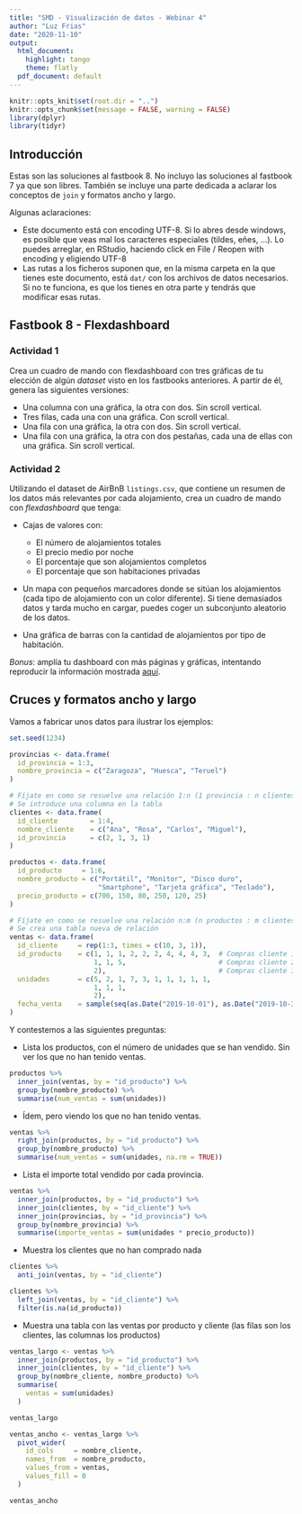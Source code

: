 ```yaml
---
title: "SMD - Visualización de datos - Webinar 4"
author: "Luz Frias"
date: "2020-11-10"
output:
  html_document:
    highlight: tango
    theme: flatly
  pdf_document: default
---
```


```r
knitr::opts_knit$set(root.dir = "..")
knitr::opts_chunk$set(message = FALSE, warning = FALSE)
library(dplyr)
library(tidyr)
```

## Introducción

Estas son las soluciones al fastbook 8. No incluyo las soluciones al fastbook 7 ya que son libres. También se incluye una parte dedicada a aclarar los conceptos de `join` y formatos ancho y largo.

Algunas aclaraciones:

* Este documento está con encoding UTF-8. Si lo abres desde windows, es posible que veas mal los caracteres especiales (tildes, eñes, ...). Lo puedes arreglar, en RStudio, haciendo click en File / Reopen with encoding y eligiendo UTF-8
* Las rutas a los ficheros suponen que, en la misma carpeta en la que tienes este documento, está `dat/` con los archivos de datos necesarios. Si no te funciona, es que los tienes en otra parte y tendrás que modificar esas rutas.

## Fastbook 8 - Flexdashboard

### Actividad 1

Crea un cuadro de mando con flexdashboard con tres gráficas de tu elección de algún _dataset_ visto en los fastbooks anteriores. A partir de él, genera las siguientes versiones:

* Una columna con una gráfica, la otra con dos. Sin scroll vertical.
* Tres filas, cada una con una gráfica. Con scroll vertical.
* Una fila con una gráfica, la otra con dos. Sin scroll vertical.
* Una fila con una gráfica, la otra con dos pestañas, cada una de ellas con una gráfica. Sin scroll vertical.

### Actividad 2

Utilizando el dataset de AirBnB `listings.csv`, que contiene un resumen de los datos más relevantes por cada alojamiento, crea un cuadro de mando con _flexdashboard_ que tenga:

* Cajas de valores con:

    * El número de alojamientos totales
    * El precio medio por noche
    * El porcentaje que son alojamientos completos
    * El porcentaje que son habitaciones privadas

* Un mapa con pequeños marcadores donde se sitúan los alojamientos (cada tipo de alojamiento con un color diferente). Si tiene demasiados datos y tarda mucho en cargar, puedes coger un subconjunto aleatorio de los datos.

* Una gráfica de barras con la cantidad de alojamientos por tipo de habitación.

_Bonus_: amplía tu dashboard con más páginas y gráficas, intentando reproducir la información mostrada [aquí](http://insideairbnb.com/madrid/#).

## Cruces y formatos ancho y largo

Vamos a fabricar unos datos para ilustrar los ejemplos:

```r
set.seed(1234)

provincias <- data.frame(
  id_provincia = 1:3,
  nombre_provincia = c("Zaragoza", "Huesca", "Teruel")
)

# Fíjate en como se resuelve una relación 1:n (1 provincia : n clientes)
# Se introduce una columna en la tabla
clientes <- data.frame(
  id_cliente        = 1:4,
  nombre_cliente    = c("Ana", "Rosa", "Carlos", "Miguel"),
  id_provincia      = c(2, 1, 3, 1)
)

productos <- data.frame(
  id_producto     = 1:6,
  nombre_producto = c("Portátil", "Monitor", "Disco duro",
                      "Smartphone", "Tarjeta gráfica", "Teclado"),
  precio_producto = c(700, 150, 80, 250, 120, 25)
)

# Fíjate en como se resuelve una relación n:m (n productos : m clientes)
# Se crea una tabla nueva de relación
ventas <- data.frame(
  id_cliente     = rep(1:3, times = c(10, 3, 1)),
  id_producto    = c(1, 1, 1, 2, 2, 2, 4, 4, 4, 3,  # Compras cliente 1
                     1, 1, 5,                       # Compras cliente 2
                     2),                            # Compras cliente 3
  unidades       = c(5, 2, 1, 7, 3, 1, 1, 1, 1, 1,
                     1, 1, 1,
                     2),
  fecha_venta    = sample(seq(as.Date("2019-10-01"), as.Date("2019-10-31"), by = "day"), 14)
)
```

Y contestemos a las siguientes preguntas:

* Lista los productos, con el número de unidades que se han vendido. Sin ver los que no han tenido ventas.

```r
productos %>%
  inner_join(ventas, by = "id_producto") %>%
  group_by(nombre_producto) %>%
  summarise(num_ventas = sum(unidades))
```

* Ídem, pero viendo los que no han tenido ventas.

```r
ventas %>%
  right_join(productos, by = "id_producto") %>%
  group_by(nombre_producto) %>%
  summarise(num_ventas = sum(unidades, na.rm = TRUE))
```

* Lista el importe total vendido por cada provincia.

```r
ventas %>%
  inner_join(productos, by = "id_producto") %>%
  inner_join(clientes, by = "id_cliente") %>%
  inner_join(provincias, by = "id_provincia") %>%
  group_by(nombre_provincia) %>%
  summarise(importe_ventas = sum(unidades * precio_producto))
```

* Muestra los clientes que no han comprado nada

```r
clientes %>%
  anti_join(ventas, by = "id_cliente")
```

```r
clientes %>%
  left_join(ventas, by = "id_cliente") %>%
  filter(is.na(id_producto))
```

* Muestra una tabla con las ventas por producto y cliente (las filas son los clientes, las columnas los productos)

```r
ventas_largo <- ventas %>%
  inner_join(productos, by = "id_producto") %>%
  inner_join(clientes, by = "id_cliente") %>%
  group_by(nombre_cliente, nombre_producto) %>%
  summarise(
    ventas = sum(unidades)
  )

ventas_largo
```

```r
ventas_ancho <- ventas_largo %>%
  pivot_wider(
    id_cols     = nombre_cliente,
    names_from  = nombre_producto,
    values_from = ventas,
    values_fill = 0
  )

ventas_ancho
```


